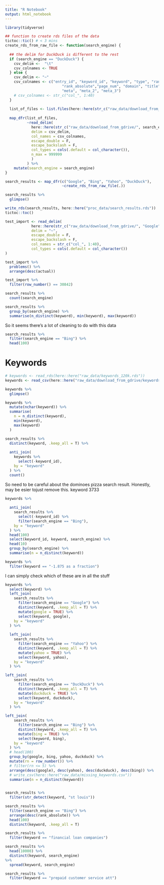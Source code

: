 ```yaml
---
title: "R Notebook"
output: html_notebook
---
```


```r
library(tidyverse)
```

```r
## function to create rds files of the data
tictoc::tic() # < 3 mins
create_rds_from_raw_file <- function(search_engine) {
  
  ## the delim for DuckDuck is different to the rest
  if (search_engine == "DuckDuck") {
    csv_delim <-  "\t"
    csv_colnames <- TRUE
  } else {
    csv_delim <- "~"
    csv_colnames <- c("entry_id", "keyword_id", "keyword", "type", "rank_group",
                          "rank_absolute","page_num", "domain", "title", "url", "breadcrumb",
                          "meta", "meta_2", "meta_3")
    # csv_colnames <- str_c("col_", 1:40)
  }
  
  list_of_files <- list.files(here::here(str_c("raw_data/download_from_gdrive/", search_engine)))
  
  map_dfr(list_of_files,
          ~read_delim(
            here::here(str_c("raw_data/download_from_gdrive/", search_engine, "/", .)),
            delim = csv_delim,
            col_names = csv_colnames,
            escape_double = F,
            escape_backslash = F,
            col_types = cols(.default = col_character()),
            n_max = 999999
            ) 
          ) %>% 
    mutate(search_engine = search_engine)
}

search_results <- map_dfr(c("Google", "Bing", "Yahoo", "DuckDuck"),
                          ~create_rds_from_raw_file(.))

search_results %>% 
  glimpse()

write_rds(search_results, here::here("proc_data/search_results.rds"))
tictoc::toc()
```

```r
test_import <- read_delim(
            here::here(str_c("raw_data/download_from_gdrive/", "Google", "/", "0-5000.csv")),
            delim = "~",
            escape_double = F,
            escape_backslash = F,
            col_names = str_c("col_", 1:40),
            col_types = cols(.default = col_character())
)

test_import %>% 
  problems() %>% 
  arrange(desc(actual))
```

```r
test_import %>% 
  filter(row_number() == 30842)
```


```r
search_results %>% 
  count(search_engine)
```

```r
search_results %>% 
  group_by(search_engine) %>% 
  summarise(n_distinct(keyword), min(keyword), max(keyword))
```

So it seems there's a lot of cleaning to do with this data 
```r
search_results %>% 
  filter(search_engine == "Bing") %>% 
  head(100)
```


# Keywords

```r
# keywords <- read_rds(here::here("raw_data/keywords_120k.rds"))
keywords <- read_csv(here::here("raw_data/download_from_gdrive/keywords_60k.csv"))
```

```r
keywords %>% 
  glimpse()
```

```r
keywords %>% 
  mutate(nchar(keyword)) %>% 
  summarise(
    n = n_distinct(keyword),
    min(keyword),
    max(keyword)
  )
```

```r
search_results %>% 
  distinct(keyword, .keep_all = T) %>% 
  
  anti_join(
    keywords %>% 
      select(-keyword_id),
    by = "keyword"
  ) %>% 
  count()
```

So need to be careful about the dominoes pizza search result. Honestly, may be esier tojust remove this. keyword 3733

```r
keywords %>% 
  
  anti_join(
    search_results %>% 
      select(-keyword_id) %>% 
      filter(search_engine == "Bing"),
    by = "keyword"
  ) %>% 
  head(100)
  select(keyword_id, keyword, search_engine) %>%
  head(10)
  group_by(search_engine) %>% 
  summarise(n = n_distinct(keyword))
```

```r
keywords %>% 
  filter(keyword == "-1.875 as a fraction")
```

I can simply check which of these are in all the stuff

```r
keywords %>% 
  select(keyword) %>% 
  left_join(
    search_results %>% 
      filter(search_engine == "Google") %>% 
      distinct(keyword, .keep_all = T) %>% 
      mutate(google = TRUE) %>% 
      select(keyword, google),
    by = "keyword"
  ) %>% 
  
  left_join(
    search_results %>% 
      filter(search_engine == "Yahoo") %>% 
      distinct(keyword, .keep_all = T) %>% 
      mutate(yahoo = TRUE) %>% 
      select(keyword, yahoo),
    by = "keyword"
  ) %>% 

left_join(
    search_results %>% 
      filter(search_engine == "DuckDuck") %>% 
      distinct(keyword, .keep_all = T) %>% 
      mutate(duckduck = TRUE) %>% 
      select(keyword, duckduck),
    by = "keyword"
  ) %>% 

left_join(
    search_results %>% 
      filter(search_engine == "Bing") %>% 
      distinct(keyword, .keep_all = T) %>% 
      mutate(bing = TRUE) %>% 
      select(keyword, bing),
    by = "keyword"
  ) %>% 
  # head(100)
  group_by(google, bing, yahoo, duckduck) %>%
  mutate(rn = row_number()) %>%
  # filter(rn <= 5) %>%
  arrange(desc(google), desc(yahoo), desc(duckduck), desc(bing)) %>% 
  # write_csv(here::here("raw_data/missing_keywords.csv"))
  summarise(n = n_distinct(keyword))
  
```

```r
search_results %>% 
  filter(str_detect(keyword, "st louis"))
```

```r
search_results %>% 
  filter(search_engine == "Bing") %>% 
  arrange(desc(rank_absolute)) %>% 
  head(100)
  distinct(keyword, .keep_all = T)
```

```r
search_results %>% 
  filter(keyword == "financial loan companies")
```


```r
search_results %>% 
  head(10000) %>% 
  distinct(keyword, search_engine)
%>% 
  spread(keyword, search_engine)
```

```r
search_results %>% 
  filter(keyword == "prepaid customer service att")
```

